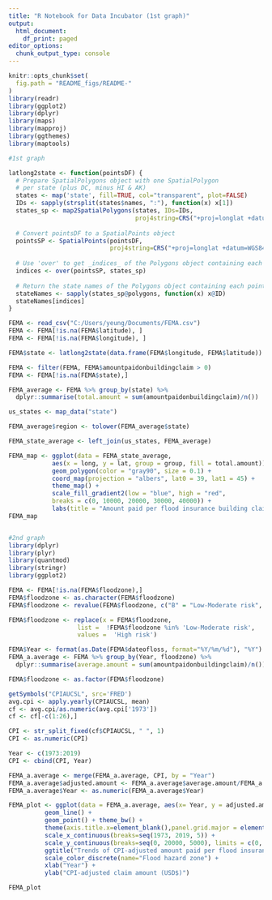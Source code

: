 ```yaml
---
title: "R Notebook for Data Incubator (1st graph)"
output:
  html_document:
    df_print: paged
editor_options: 
  chunk_output_type: console
---
```


```r
knitr::opts_chunk$set(
  fig.path = "README_figs/README-"
)
library(readr)
library(ggplot2)
library(dplyr)
library(maps)
library(mapproj)
library(ggthemes)
library(maptools)

#1st graph

latlong2state <- function(pointsDF) {
  # Prepare SpatialPolygons object with one SpatialPolygon
  # per state (plus DC, minus HI & AK)
  states <- map('state', fill=TRUE, col="transparent", plot=FALSE)
  IDs <- sapply(strsplit(states$names, ":"), function(x) x[1])
  states_sp <- map2SpatialPolygons(states, IDs=IDs,
                                   proj4string=CRS("+proj=longlat +datum=WGS84"))
  
  # Convert pointsDF to a SpatialPoints object 
  pointsSP <- SpatialPoints(pointsDF, 
                            proj4string=CRS("+proj=longlat +datum=WGS84"))
  
  # Use 'over' to get _indices_ of the Polygons object containing each point 
  indices <- over(pointsSP, states_sp)
  
  # Return the state names of the Polygons object containing each point
  stateNames <- sapply(states_sp@polygons, function(x) x@ID)
  stateNames[indices]
}

FEMA <- read_csv("C:/Users/yeung/Documents/FEMA.csv")
FEMA <- FEMA[!is.na(FEMA$latitude), ]
FEMA <- FEMA[!is.na(FEMA$longitude), ]

FEMA$state <- latlong2state(data.frame(FEMA$longitude, FEMA$latitude))

FEMA <- filter(FEMA, FEMA$amountpaidonbuildingclaim > 0)
FEMA <- FEMA[!is.na(FEMA$state),]

FEMA_average <- FEMA %>% group_by(state) %>% 
  dplyr::summarise(total.amount = sum(amountpaidonbuildingclaim)/n())

us_states <- map_data("state")

FEMA_average$region <- tolower(FEMA_average$state)

FEMA_state_average <- left_join(us_states, FEMA_average)

FEMA_map <- ggplot(data = FEMA_state_average,
            aes(x = long, y = lat, group = group, fill = total.amount)) +
            geom_polygon(color = "gray90", size = 0.1) +
            coord_map(projection = "albers", lat0 = 39, lat1 = 45) +
            theme_map() +
            scale_fill_gradient2(low = "blue", high = "red",
            breaks = c(0, 10000, 20000, 30000, 40000)) +
            labs(title = "Amount paid per flood insurance building claim (1973-2019)", fill = "USD$")
FEMA_map


#2nd graph
library(dplyr)
library(plyr)
library(quantmod)
library(stringr)
library(ggplot2)

FEMA <- FEMA[!is.na(FEMA$floodzone),]
FEMA$floodzone <- as.character(FEMA$floodzone)
FEMA$floodzone <- revalue(FEMA$floodzone, c("B" = "Low-Moderate risk", "C" = "Low-Moderate risk", "X" = "Low-Moderate risk"))

FEMA$floodzone <- replace(x = FEMA$floodzone, 
                   list =  !FEMA$floodzone %in% 'Low-Moderate risk', 
                   values =  'High risk')

FEMA$Year <- format(as.Date(FEMA$dateofloss, format="%Y/%m/%d"), "%Y")
FEMA_a.average <- FEMA %>% group_by(Year, floodzone) %>%
  dplyr::summarise(average.amount = sum(amountpaidonbuildingclaim)/n())

FEMA$floodzone <- as.factor(FEMA$floodzone)

getSymbols("CPIAUCSL", src='FRED')
avg.cpi <- apply.yearly(CPIAUCSL, mean)
cf <- avg.cpi/as.numeric(avg.cpi['1973'])
cf <- cf[-c(1:26),]

CPI <- str_split_fixed(cf$CPIAUCSL, " ", 1)
CPI <- as.numeric(CPI)

Year <- c(1973:2019)
CPI <- cbind(CPI, Year)

FEMA_a.average <- merge(FEMA_a.average, CPI, by = "Year")
FEMA_a.average$adjusted.amount <- FEMA_a.average$average.amount/FEMA_a.average$CPI
FEMA_a.average$Year <- as.numeric(FEMA_a.average$Year) 

FEMA_plot <- ggplot(data = FEMA_a.average, aes(x= Year, y = adjusted.amount, group = floodzone, color = floodzone)) +
          geom_line() +
          geom_point() + theme_bw() +
          theme(axis.title.x=element_blank(),panel.grid.major = element_blank(), panel.grid.minor = element_blank()) +
          scale_x_continuous(breaks=seq(1973, 2019, 5)) +
          scale_y_continuous(breaks=seq(0, 20000, 5000), limits = c(0, 18000), expand = c(0,0)) +
          ggtitle("Trends of CPI-adjusted amount paid per flood insurance building claim in the US") +
          scale_color_discrete(name="Flood hazard zone") +
          xlab("Year") +
          ylab("CPI-adjusted claim amount (USD$)")

FEMA_plot
```
